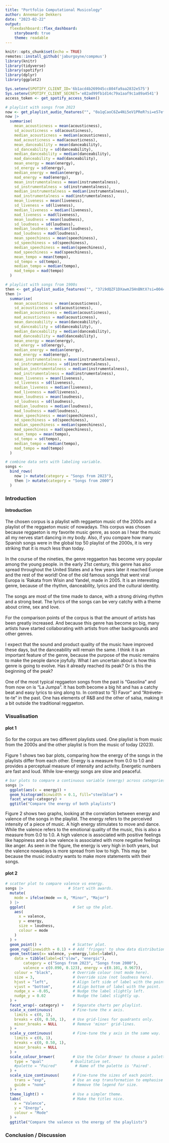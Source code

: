 ```yaml
---
title: "Portfolio Computational Musicology"
author: Annemarie Dekkers
date: "2023-02-22"
output: 
  flexdashboard::flex_dashboard:
    storyboard: true
    theme: readable
---
```


```r
knitr::opts_chunk$set(echo = TRUE)
remotes::install_github('jaburgoyne/compmus')
library(knitr)
library(tidyverse)
library(spotifyr)
library(dplyr)
library(ggplot2)

```

```r
Sys.setenv(SPOTIFY_CLIENT_ID='6b1acd4b269945cc804fa9aa2832e575')
Sys.setenv(SPOTIFY_CLIENT_SECRET='e82ad99fb1d14c79a1aaf9c1a89a4541')
access_token <- get_spotify_access_token()
```

```r
# playlist with songs from 2023
now <- get_playlist_audio_features("", "0a1qCaoC6Zw4Ni5eV1PReR?si=e57ef18872744fde")
now |>
  summarise(
    mean_acousticness = mean(acousticness),
    sd_acousticness = sd(acousticness),
    median_acousticness = median(acousticness),
    mad_acousticness = mad(acousticness),
    mean_danceability = mean(danceability),
    sd_danceability = sd(danceability),
    median_danceability = median(danceability),
    mad_danceability = mad(danceability),
    mean_energy = mean(energy),
    sd_energy = sd(energy),
    median_energy = median(energy),
    mad_energy = mad(energy),
    mean_instrumentalness = mean(instrumentalness),
    sd_instrumentalness = sd(instrumentalness),
    median_instrumentalness = median(instrumentalness),
    mad_instrumentalness = mad(instrumentalness),
    mean_liveness = mean(liveness),
    sd_liveness = sd(liveness),
    median_liveness = median(liveness),
    mad_liveness = mad(liveness),
    mean_loudness = mean(loudness),
    sd_loudness = sd(loudness),
    median_loudness = median(loudness),
    mad_loudness = mad(loudness),
    mean_speechiness = mean(speechiness),
    sd_speechiness = sd(speechiness),
    median_speechiness = median(speechiness),
    mad_speechiness = mad(speechiness),
    mean_tempo = mean(tempo),
    sd_tempo = sd(tempo),
    median_tempo = median(tempo),
    mad_tempo = mad(tempo)
  )

# playlist with songs from 1900s
then <- get_playlist_audio_features("", "37i9dQZF1DXawmJ5HnBNtX?si=00449bb1fdce4780")
then |>
  summarise(
    mean_acousticness = mean(acousticness),
    sd_acousticness = sd(acousticness),
    median_acousticness = median(acousticness),
    mad_acousticness = mad(acousticness),
    mean_danceability = mean(danceability),
    sd_danceability = sd(danceability),
    median_danceability = median(danceability),
    mad_danceability = mad(danceability),
    mean_energy = mean(energy),
    sd_energy = sd(energy),
    median_energy = median(energy),
    mad_energy = mad(energy),
    mean_instrumentalness = mean(instrumentalness),
    sd_instrumentalness = sd(instrumentalness),
    median_instrumentalness = median(instrumentalness),
    mad_instrumentalness = mad(instrumentalness),
    mean_liveness = mean(liveness),
    sd_liveness = sd(liveness),
    median_liveness = median(liveness),
    mad_liveness = mad(liveness),
    mean_loudness = mean(loudness),
    sd_loudness = sd(loudness),
    median_loudness = median(loudness),
    mad_loudness = mad(loudness),
    mean_speechiness = mean(speechiness),
    sd_speechiness = sd(speechiness),
    median_speechiness = median(speechiness),
    mad_speechiness = mad(speechiness),
    mean_tempo = mean(tempo),
    sd_tempo = sd(tempo),
    median_tempo = median(tempo),
    mad_tempo = mad(tempo)
  )

# combine data sets with labeling variable.
songs <-
  bind_rows(
    now |> mutate(category = "Songs from 2023"),
    then |> mutate(category = "Songs from 2000")
  )
```


### Introduction

#### Introduction

The chosen corpus is a playlist with reggaeton music of the 2000s and a playlist of the reggaeton music of nowadays. This corpus was chosen because reggaeton is my favorite music genre, as soon as I hear the music all my nerves start dancing in my body. Also, if you compare how many Spanish songs were in the global top 50 playlist of the 2000s, it is very striking that it is much less than today.
<br>
<br>
In the course of the nineties, the genre reggaeton has become very popular among the young people. in the early 21st century, this genre has also spread throughout the United States and a few years later it reached Europe and the rest of the world! One of the old famous songs that went viral Europa is 'Rakata from Wisin and Yandel, made in 2005. It is an interesting genre, because of the rhythm, danceability, lyrics and the cultural identity.
<br>
<br>
The songs are most of the time made to dance, with a strong driving rhythm and a strong beat. The lyrics of the songs can be very catchy with a theme about crime, sex and love.
<br>
<br>
For the comparison points of the corpus is that the amount of artists has been greatly increased. And because this genre has become so big, many artists have started collaborating with artists from other backgrounds and other genres.
<br>
<br>
I expect that the sound and product quality of the music have improved these days, but the danceability will remain the same. I think it is an important feature of the genre, because the purpose of the music remains to make the people dance joyfully. What I am uncertain about is how this genre is going to evolve. Has it already reached its peak? Or is this the beginning of the peak?
<br>
<br>
One of the most typical reggaeton songs from the past is "Gasolina" and from now on is "La Jumpa". It has both become a big hit and has a catchy beat and easy lyrics to sing along to. In contrast to "El Favor" and "Atrévete-te-te" in the past. One has elements of R&B and the other of salsa, making it a bit outside the traditional reggaeton.


### Visualisation

#### plot 1
So for the corpus are two different playlists used. One playlist is from music from the 2000s and the other playlist is from the music of today (2023).
<br>
<br>
Figure 1 shows two bar plots, comparing how the energy of the songs in the playlists differ from each other. Energy is a measure from 0.0 to 1.0 and provides a perceptual measure of intensity and activity. Energetic numbers are fast and loud. While low-energy songs are slow and peaceful.

```r
# bar plots to compare a continuous variable (energy) across categories
songs |>
  ggplot(aes(x = energy)) +
  geom_histogram(binwidth = 0.1, fill="steelblue") +
  facet_wrap(~category) +
  ggtitle("Compare the energy of both playlists")
```

Figure 2 shows two graphs, looking at the correlation between energy and valence of the songs in the playlist. The energy refers to the perceived intensity of a piece of music. A high energy stimulates to move and dance.
<br>
While the valence refers to the emotional quality of the music, this is also a measure from 0.0 to 1.0. A high valence is associated with positive feelings like happiness and a low valence is associated with more negative feelings like anger. As seen in the figure, the energy is very high in both years, but the valence nowadays is more spread from low to high. This may be because the music industry wants to make more statements with their songs.

#### plot 2

```r
# scatter plot to compare valence vs energy.
songs |>                    # Start with awards.
  mutate(
    mode = ifelse(mode == 0, "Minor", "Major")
  ) |>
  ggplot(                     # Set up the plot.
    aes(
      x = valence,
      y = energy,
      size = loudness,
      colour = mode
    )
  ) +
  geom_point() +              # Scatter plot.
  geom_rug(linewidth = 0.1) + # Add 'fringes' to show data distribution.
  geom_text(aes(x= valence, y=energy,label=label),
    data = tibble(label=c("slow", "energic"),
        category = c("Songs from 2023", "Songs from 2000"),
        valence = c(0.090, 0.123), energy = c(0.101, 0.967)),
    colour = "black",         # Override colour (not mode here).
    size = 3,                 # Override size (not loudness here).
    hjust = "left",           # Align left side of label with the point.
    vjust = "bottom",         # Align bottom of label with the point.
    nudge_x = -0.05,          # Nudge the label slightly left.
    nudge_y = 0.02            # Nudge the label slightly up.
  ) +
  facet_wrap(~ category) +    # Separate charts per playlist.
  scale_x_continuous(         # Fine-tune the x axis.
    limits = c(0, 1),
    breaks = c(0, 0.50, 1),   # Use grid-lines for quadrants only.
    minor_breaks = NULL       # Remove 'minor' grid-lines.
  ) +
  scale_y_continuous(         # Fine-tune the y axis in the same way.
    limits = c(0, 1),
    breaks = c(0, 0.50, 1),
    minor_breaks = NULL
  ) +
  scale_colour_brewer(        # Use the Color Brewer to choose a palette.
    type = "qual"            # Qualitative set.
    #palette = "Paired"        # Name of the palette is 'Paired'.
  ) +
  scale_size_continuous(      # Fine-tune the sizes of each point.
    trans = "exp",            # Use an exp transformation to emphasise loud.
    guide = "none"            # Remove the legend for size.
  ) +
  theme_light() +             # Use a simpler theme.
  labs(                       # Make the titles nice.
    x = "Valence",
    y = "Energy",
    colour = "Mode"
  ) +
  ggtitle("Compare the valence vs the energy of the playlists")

```

### Conclusion / Discussion
